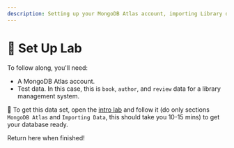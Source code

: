```yaml
---
description: Setting up your MongoDB Atlas account, importing Library data 
---
```


# 👐 Set Up Lab

To follow along, you'll need:
- A MongoDB Atlas account.
- Test data. In this case, this is `book`, `author`, and `review` data for a library management system.

👐 To get this data set, open the [intro lab](https://mongodb-developer.github.io/intro-lab/docs/intro) and follow it (do only sections `MongoDB Atlas` and `Importing Data`, this should take you 10-15 mins) to get your database ready.

Return here when finished!
